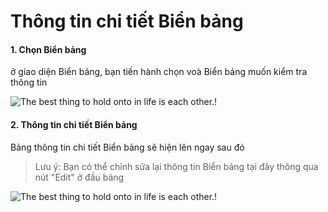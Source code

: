 # Thông tin chi tiết Biển bảng

#### 1. Chọn Biển bảng

ở giao diện Biển bảng, bạn tiến hành chọn voà Biển bảng muốn kiểm tra thông tin

![The best thing to hold onto in life is each other.!](https://raw.githubusercontent.com/tuan2099/Images/main/Screenshot_7.png)

#### 2. Thông tin chi tiết Biển bảng

Bảng thông tin chi tiết Biển bảng sẽ hiện lên ngay sau đó

> Lưu ý: Bạn có thể chỉnh sửa lại thông tin Biển bảng tại đây thông qua nút "Edit" ở đầu bảng

![The best thing to hold onto in life is each other.!](https://raw.githubusercontent.com/tuan2099/Images/main/Screenshot_20.png)
